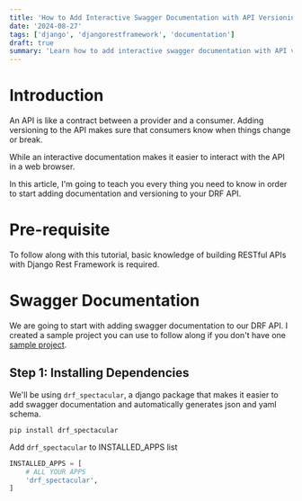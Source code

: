 ```yaml
---
title: 'How to Add Interactive Swagger Documentation with API Versioning to a Django Rest Framework API'
date: '2024-08-27'
tags: ['django', 'djangorestframework', 'documentation']
draft: true
summary: 'Learn how to add interactive swagger documentation with API versioning to your DRF API, making it easier to keep track of changes and interact with the API.'
---
```


# Introduction

An API is like a contract between a provider and a consumer. Adding versioning to the API makes sure that consumers know when things change or break.

While an interactive documentation makes it easier to interact with the API in a web browser.

In this article, I'm going to teach you every thing you need to know in order to start adding documentation and versioning to your DRF API.

# Pre-requisite

To follow along with this tutorial, basic knowledge of building RESTful APIs with Django Rest Framework is required.

# Swagger Documentation

We are going to start with adding swagger documentation to our DRF API. I created a sample project you can use to follow along if you don't have one [sample project](https://github.com/Housain-maina/python-code-snippets/tree/main/django_apps/drf_swagger_docs_versioning).

## Step 1: Installing Dependencies

We'll be using `drf_spectacular`, a django package that makes it easier to add swagger documentation and automatically generates json and yaml schema.

```
pip install drf_spectacular
```

Add `drf_spectacular` to INSTALLED_APPS list

```py:settings.py
INSTALLED_APPS = [
    # ALL YOUR APPS
    'drf_spectacular',
]
```
